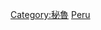 {{catmore}}
{{Commonscat|Transport in Peru}}

[[Category:秘魯|Category:秘魯]]
[[Category:南美洲各国交通‎|Peru]]
